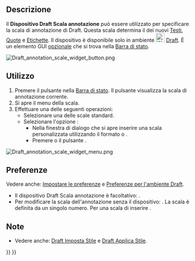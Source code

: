 <languages/>

{{Docnav/it
|[[Draft_Tray/it|Vassoio]]
|[[Draft_snap_widget/it|Dispositivo aggancio]]
|[[Draft_Workbench/it|Draft]]
|IconL=
|IconR=
|IconC=Workbench_Draft.svg
}}

{{TOCright}}

<span id="Description"></span>
==Descrizione==

Il '''Dispositivo Draft Scala annotazione''' può essere utilizzato per specificare la scala di annotazione di Draft. Questa scala determina il {{PropertyView|Scale Multiplier}} dei nuovi [[Draft_Text/it|Testi]], [[Draft_Dimension/it|Quote]] e [[Draft_Label/it|Etichette]]. Il dispositivo è disponibile solo in ambiente [[Image:Workbench_Draft.svg|24px]] [[Draft_Workbench/it|Draft]]. È un elemento GUI [[#Preferenze|opzionale]] che si trova nella [[Status_bar/it|Barra di stato]].

[[Image:Draft_annotation_scale_widget_button.png]]
{{Caption|Il dispositivo Draft scala annotazione}}

<span id="Usage"></span>
==Utilizzo==

# Premere il pulsante {{Button|x:x}} nella [[Status_bar/it|Barra di stato]]. Il pulsante visualizza la scala di annotazione corrente.
# Si apre il menu della scala.
# Effettuare una delle seguenti operazioni:
#* Selezionare una delle scale standard.
#* Selezionare l'opzione {{MenuCommand|Personalizza}}:
#** Nella finestra di dialogo che si apre inserire una scala personalizzata utilizzando il formato {{Value|x:x}} o {{Value|x<nowiki>=</nowiki>x}}.
#** Premere {{KEY|Enter}} o il pulsante {{Button|OK}}.

[[Image:Draft_annotation_scale_widget_menu.png]]
{{Caption|Il menu del dispositivo}}

<span id="Preferences"></span>
==Preferenze==

Vedere anche: [[Preferences_Editor/it|Impostare le preferenze]] e [[Draft_Preferences/it|Preferenze per l'ambiente Draft]].

* Il dispositivo Draft Scala annotazione è facoltativo: {{MenuCommand|Modifica → Preferenze... → Draft → Interfaccia →  Mostra il dispositivo Scala annotazione nell'Ambiente Draft}}.
* Per modificare la scala dell'annotazione senza il dispositivo: {{MenuCommand|Strumenti → Modifica parametri... → BaseApp → Preferences → Mod → Draft → DraftAnnotationScale}}. La scala è definita da un singolo numero. Per una scala di {{Value|1:50}} inserire {{Value|0.02}}.

<span id="Notes"></span>
==Note==

* Vedere anche: [[Draft_SetStyle/it|Draft Imposta Stile]] e [[Draft_ApplyStyle/it|Draft Applica Stile]].


{{Docnav/it
|[[Draft_Tray/it|Vassoio]]
|[[Draft_snap_widget/it|Dispositivo aggancio]]
|[[Draft_Workbench/it|Draft]]
|IconL=
|IconR=
|IconC=Workbench_Draft.svg
}}

{{Draft Tools navi{{#translation:}}}}
{{Userdocnavi{{#translation:}}}}